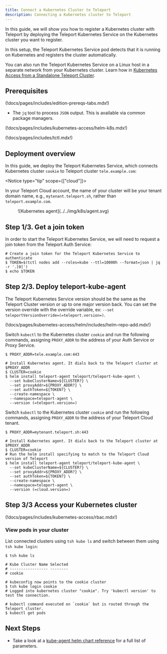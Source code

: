 ```yaml
---
title: Connect a Kubernetes Cluster to Teleport
description: Connecting a Kubernetes cluster to Teleport
---
```


In this guide, we will show you how to register a Kubernetes cluster with
Teleport by deploying the Teleport Kubernetes Service on the Kubernetes cluster
you want to register.

In this setup, the Teleport Kubernetes Service pod detects that it is running on
Kubernetes and registers the cluster automatically.

<Notice type="tip">

You can also run the Teleport Kubernetes Service on a Linux host in a separate
network from your Kubernetes cluster. Learn how in [Kubernetes Access from a
Standalone Teleport Cluster](./register-clusters/static-kubeconfig.mdx).

</Notice>

## Prerequisites

(!docs/pages/includes/edition-prereqs-tabs.mdx!)

- The `jq` tool to process `JSON` output. This is available via common package managers.

(!docs/pages/includes/kubernetes-access/helm-k8s.mdx!)

(!docs/pages/includes/tctl.mdx!)

## Deployment overview

In this guide, we deploy the Teleport Kubernetes Service, which connects
Kubernetes cluster `cookie` to Teleport cluster `tele.example.com`:

<Notice type="tip" scope={["cloud"]}>

In your Teleport Cloud account, the name of your cluster will be your tenant
domain name, e.g., `mytenant.teleport.sh`, rather than `teleport.example.com`.

</Notice>

<Figure align="left" bordered caption="Kubernetes Service dialing back to the Teleport cluster">
  ![Kubernetes agent](../../img/k8s/agent.svg)
</Figure>

## Step 1/3. Get a join token

In order to start the Teleport Kubernetes Service, we will need to request a
join token from the Teleport Auth Service:

```code
# Create a join token for the Teleport Kubernetes Service to authenticate
$ TOKEN=$(tctl nodes add --roles=kube --ttl=10000h --format=json | jq -r '.[0]')
$ echo $TOKEN
```

## Step 2/3. Deploy teleport-kube-agent

<Notice type="tip" >

The Teleport Kubernetes Service version should be the same as the Teleport Cluster version 
or up to one major version back. You can set the version override with the override variable, ex: `--set teleportVersionOverride=(=teleport.version=)`.

</Notice>

(!docs/pages/kubernetes-access/helm/includes/helm-repo-add.mdx!)

<Tabs>
<TabItem scope={["oss", "enterprise"]} label="Self-Hosted">

Switch `kubectl` to the Kubernetes cluster `cookie` and run the following
commands, assigning `PROXY_ADDR` to the address of your Auth Service or Proxy
Service.

```code
$ PROXY_ADDR=tele.example.com:443

# Install Kubernetes agent. It dials back to the Teleport cluster at $PROXY_ADDR
$ CLUSTER=cookie
$ helm install teleport-agent teleport/teleport-kube-agent \
  --set kubeClusterName=${CLUSTER?} \
  --set proxyAddr=${PROXY_ADDR?} \
  --set authToken=${TOKEN?} \
  --create-namespace \
  --namespace=teleport-agent \
  --version (=teleport.version=) 
```

</TabItem>
<TabItem scope={["cloud"]} label="Teleport Cloud">

Switch `kubectl` to the Kubernetes cluster `cookie` and run the following
commands, assigning `PROXY_ADDR` to the address of your Teleport Cloud tenant.

```code
$ PROXY_ADDR=mytenant.teleport.sh:443

# Install Kubernetes agent. It dials back to the Teleport cluster at $PROXY_ADDR
$ CLUSTER=cookie
# Run the helm install specifying to match to the Teleport Cloud version of Teleport
$ helm install teleport-agent teleport/teleport-kube-agent \
  --set kubeClusterName=${CLUSTER?} \
  --set proxyAddr=${PROXY_ADDR?} \
  --set authToken=${TOKEN?} \
  --create-namespace \
  --namespace=teleport-agent \
  --version (=cloud.version=)
```

</TabItem>
</Tabs>

## Step 3/3 Access your Kubernetes cluster

(!docs/pages/includes/kubernetes-access/rbac.mdx!)

### View pods in your cluster

List connected clusters using `tsh kube ls` and switch between
them using `tsh kube login`:

```code
$ tsh kube ls

# Kube Cluster Name Selected 
# ----------------- -------- 
# cookie

# kubeconfig now points to the cookie cluster
$ tsh kube login cookie
# Logged into kubernetes cluster "cookie". Try 'kubectl version' to test the connection.

# kubectl command executed on `cookie` but is routed through the Teleport cluster.
$ kubectl get pods
```

## Next Steps

- Take a look at a [kube-agent helm chart reference](../reference/helm-reference/teleport-kube-agent.mdx) for a full list of parameters.
